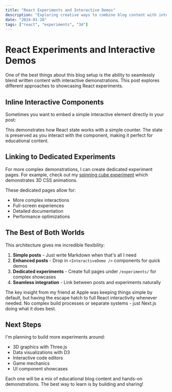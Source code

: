 ```yaml
---
title: "React Experiments and Interactive Demos"
description: "Exploring creative ways to combine blog content with interactive React components and linking to dedicated experiment pages."
date: "2024-01-20"
tags: ["react", "experiments", "3d"]
---
```


# React Experiments and Interactive Demos

One of the best things about this blog setup is the ability to seamlessly blend written content with interactive demonstrations. This post explores different approaches to showcasing React experiments.

## Inline Interactive Components

Sometimes you want to embed a simple interactive element directly in your post:

<InteractiveDemo title="State Management Demo">
  This demonstrates how React state works with a simple counter. The state is preserved as you interact with the component, making it perfect for educational content.
</InteractiveDemo>

## Linking to Dedicated Experiments

For more complex demonstrations, I can create dedicated experiment pages. For example, check out my [spinning cube experiment](/experiments/spinning-cube) which demonstrates 3D CSS animations.

These dedicated pages allow for:
- More complex interactions
- Full-screen experiences  
- Detailed documentation
- Performance optimizations

## The Best of Both Worlds

This architecture gives me incredible flexibility:

1. **Simple posts** - Just write Markdown when that's all I need
2. **Enhanced posts** - Drop in `<InteractiveDemo />` components for quick demos
3. **Dedicated experiments** - Create full pages under `/experiments/` for complex showcases
4. **Seamless integration** - Link between posts and experiments naturally

The key insight from my friend at Apple was keeping things simple by default, but having the escape hatch to full React interactivity whenever needed. No complex build processes or separate systems - just Next.js doing what it does best.

## Next Steps

I'm planning to build more experiments around:
- 3D graphics with Three.js
- Data visualizations with D3
- Interactive code editors
- Game mechanics
- UI component showcases

Each one will be a mix of educational blog content and hands-on demonstrations. The best way to learn is by building and sharing!
